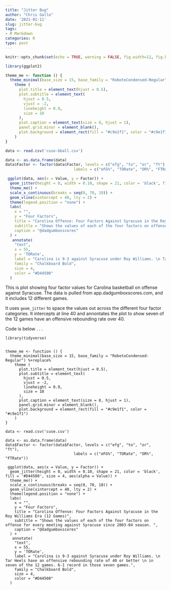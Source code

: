 ```yaml
---
title: "Jitter Bug"
author: "Chris Gallo"
date: '2021-01-11'
slug: jitter-bug
tags:
- R Markdown
categories: R
type: post
---
```


```r
knitr::opts_chunk$set(echo = TRUE, warning = FALSE, fig.width=12, fig.height=8)
```

```r
library(ggplot2)

theme_me <- function () {
  theme_minimal(base_size = 15, base_family = "RobotoCondensed-Regular") %+replace%
    theme (
      plot.title = element_text(hjust = 0.5),
      plot.subtitle = element_text(
        hjust = 0.5,
        vjust = -2,
        lineheight = 0.9,
        size = 10
      ),
      plot.caption = element_text(size = 8, hjust = 1),
      panel.grid.minor = element_blank(),
      plot.background = element_rect(fill = "#c9e1f1", color = "#c9e1f1")
    )
}

data <- read.csv('cuse-bball.csv')

data <- as.data.frame(data)
data$Factor <- factor(data$Factor, levels = c("efg", "to", "or", "ft"),
                              labels = c("eFG%", "TORate", "OR%", "FTRate"))

 ggplot(data, aes(x = Value, y = Factor)) + 
  geom_jitter(height = 0, width = 0.10, shape = 21, color = 'black', fill = '#D44500', size = 4, aes(alpha = Value)) + 
  theme_me() + 
  scale_x_continuous(breaks = seq(0, 70, 10)) +
  geom_vline(xintercept = 40, lty = 2) +
  theme(legend.position = "none") +
  labs(
    x = "",
    y = "Four Factors",
    title = "Carolina Offense: Four Factors Against Syracuse in the Roy Williams Era (12 Games)",
    subtitle = "Shows the values of each of the four factors on offense for every meeting against Syracuse since 2003-04 season. ",
    caption = "@dadgumboxscores"
  ) +
   annotate(
    "text",
    x = 55,
    y = 'TORate',
    label = "Carolina is 9-3 against Syracuse under Roy Williams. \n Tar Heels have an offensive rebounding rate of 40 or better \n in seven of the 12 games. 6-1 record in those seven games.",
    family = "Chalkboard Bold",
    size = 4,
    color = "#D44500"
  ) 
```

This is plot showing four factor values for Carolina basketball on offense against Syracuse. The data is pulled from app.dadgumboxscores.com, and it includes 12 different games. 

It uses `geom_jitter` to space the values out across the different four factor categories. It intercepts at line 40 and annontates the plot to show seven of the 12 games have an offensive rebounding rate over 40. 

Code is below . . .

```
library(tidyverse)


theme_me <- function () {
  theme_minimal(base_size = 15, base_family = "RobotoCondensed-Regular") %+replace%
    theme (
      plot.title = element_text(hjust = 0.5),
      plot.subtitle = element_text(
        hjust = 0.5,
        vjust = -2,
        lineheight = 0.9,
        size = 10
      ),
      plot.caption = element_text(size = 8, hjust = 1),
      panel.grid.minor = element_blank(),
      plot.background = element_rect(fill = "#c9e1f1", color = "#c9e1f1")
    )
}

data <- read.csv('cuse.csv')

data <- as.data.frame(data)
data$Factor <- factor(data$Factor, levels = c("efg", "to", "or", "ft"),
                              labels = c("eFG%", "TORate", "OR%", "FTRate"))

 ggplot(data, aes(x = Value, y = Factor)) + 
  geom_jitter(height = 0, width = 0.10, shape = 21, color = 'black', fill = '#D44500', size = 4, aes(alpha = Value)) + 
  theme_me() + 
  scale_x_continuous(breaks = seq(0, 70, 10)) +
  geom_vline(xintercept = 40, lty = 2) +
  theme(legend.position = "none") +
  labs(
    x = "",
    y = "Four Factors",
    title = "Carolina Offense: Four Factors Against Syracuse in the Roy Williams Era (12 Games)",
    subtitle = "Shows the values of each of the four factors on offense for every meeting against Syracuse since 2003-04 season. ",
    caption = "@dadgumboxscores"
  ) +
   annotate(
    "text",
    x = 55,
    y = 'TORate',
    label = "Carolina is 9-3 against Syracuse under Roy Williams. \n Tar Heels have an offensive rebounding rate of 40 or better \n in seven of the 12 games. 6-1 record in those seven games.",
    family = "Chalkboard Bold",
    size = 4,
    color = "#D44500"
  )
```
